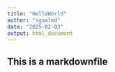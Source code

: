 ```yaml
---
title: "HelloWorld"
author: "sgaalmd"
date: "2025-02-03"
output: html_document
---
```

## This is a markdownfile